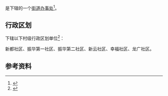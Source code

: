 {{中国乡级行政区|52/01/12/007/000}}

'''{{PAGENAMEBASE}}'''是{{PRC admin/fullname|52/01/12/007/000|3}}下辖的一个[[街道办事处|街道办事处]]<ref>{{PRC admin/ref sgc|{{PRC admin/parent|52/01/12/007/000}}}}</ref>。

== 行政区划 ==
{{PAGENAMEBASE}}下辖以下村级行政区划单位<ref>{{PRC admin/ref sgc|52/01/12/007/000}}</ref>：

新都社区、振华第一社区、振华第二社区、新云社区、幸福社区、龙广社区。

== 参考资料 ==
{{reflist}}

{{贵州行政区划小作品}}
{{PRC admin/navcat|52/01/12/007/000}}